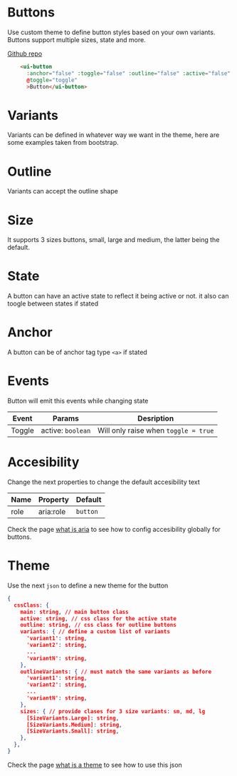 
# Buttons
Use custom theme to define button styles based on your own variants. Buttons support multiple sizes, state and more.

[Github repo](https://github.com/unicoderns/ui/tree/master/packages/button)

```html
    <ui-button
      :anchor="false" :toggle="false" :outline="false" :active="false" :variant="'primary'" :size="'sm'"
      @toggle="toggle"
      >Button</ui-button>
```

# Variants
Variants can be defined in whatever way we want in the theme, here are some examples taken from bootstrap.

<Canvas>
  <Story id="ui-bootstrap-button--primary" />
  <Story id="ui-bootstrap-button--secondary" />
  <Story id="ui-bootstrap-button--success" />
  <Story id="ui-bootstrap-button--danger" />
  <Story id="ui-bootstrap-button--warning" />
  <Story id="ui-bootstrap-button--info" />
  <Story id="ui-bootstrap-button--light" />
  <Story id="ui-bootstrap-button--dark" />
</Canvas>

# Outline
Variants can accept the outline shape

<Canvas>
  <Story id="ui-bootstrap-button--outline-primary" />
  <Story id="ui-bootstrap-button--outline-secondary" />
  <Story id="ui-bootstrap-button--outline-success" />
  <Story id="ui-bootstrap-button--outline-danger" />
  <Story id="ui-bootstrap-button--outline-warning" />
  <Story id="ui-bootstrap-button--outline-info" />
  <Story id="ui-bootstrap-button--outline-light" />
  <Story id="ui-bootstrap-button--outline-dark" />
</Canvas>

# Size
It supports 3 sizes buttons, small, large and medium, the latter being the default.

<Canvas>
  <Story id="ui-bootstrap-button--small" />
  <Story id="ui-bootstrap-button--medium" />
  <Story id="ui-bootstrap-button--large" />
</Canvas>

# State
A button can have an active state to reflect it being active or not. it also can toogle between states if stated

<Canvas>
  <Story id="ui-bootstrap-button--active" />
  <Story id="ui-bootstrap-button--toggle" />
</Canvas>

# Anchor
A button can be of anchor tag type `<a>` if stated

<Canvas>
  <Story id="ui-bootstrap-button--anchor" />
</Canvas>

# Events
Button will emit this events while changing state

| Event | Params | Desription |
| ---- | ---- | ----------- |
| Toggle | active: `boolean` | Will only raise when `toggle = true` |

# Accesibility
Change the next properties to change the default accesibility text

| Name | Property | Default |
| ---- | ---- | ----------- |
| role | aria:role | `button` |

Check the page [what is aria](/docs/docs-aria--page#what-is-aria-config) to see how to config accesibility globally for buttons.

# Theme
Use the next `json` to define a new theme for the button

```json
{
  cssClass: {
    main: string, // main button class
    active: string, // css class for the active state
    outline: string, // css class for outline buttons
    variants: { // define a custom list of variants
      'variant1': string,
      'variant2': string,
      ...
      'variantN': string,
    },
    outlineVariants: { // must match the same variants as before
      'variant1': string,
      'variant2': string,
      ...
      'variantN': string,
    },
    sizes: { // provide clases for 3 size variants: sm, md, lg
      [SizeVariants.Large]: string,
      [SizeVariants.Medium]: string,
      [SizeVariants.Small]: string,
    },
  },
}
```

Check the page [what is a theme](/docs/docs-theming--page#what-is-a-theme) to see how to use this json